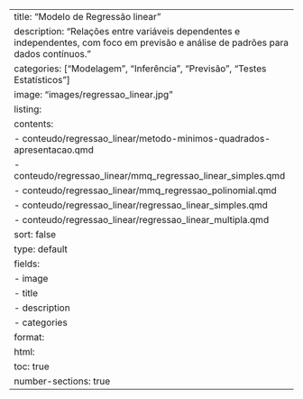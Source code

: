 ---
title: "Modelo de Regressão linear"
description: "Relações entre variáveis dependentes e independentes, com foco em previsão e análise de padrões para dados contínuos."
categories: ["Modelagem", "Inferência", "Previsão", "Testes Estatísticos"]
image: "images/regressao_linear.jpg"
listing:
  contents:
    - conteudo/regressao_linear/metodo-minimos-quadrados-apresentacao.qmd
    - conteudo/regressao_linear/mmq_regressao_linear_simples.qmd
    - conteudo/regressao_linear/mmq_regressao_polinomial.qmd
    - conteudo/regressao_linear/regressao_linear_simples.qmd
    - conteudo/regressao_linear/regressao_linear_multipla.qmd
  sort: false
  type: default
  fields: 
    - image
    - title
    - description
    - categories
format:
  html:
    toc: true
    number-sections: true
---